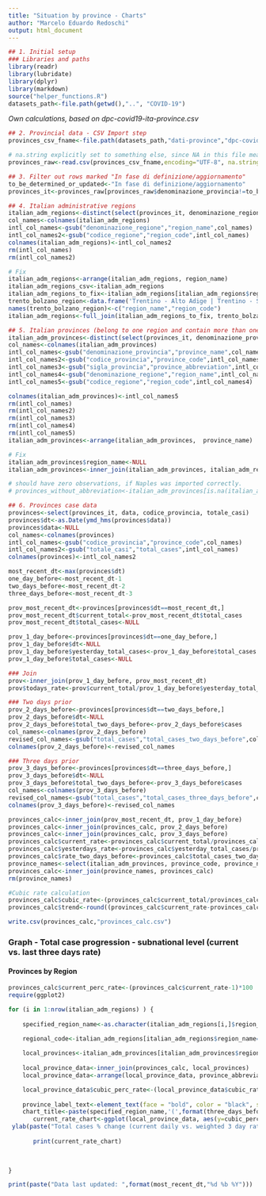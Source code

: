 ```yaml
---
title: "Situation by province - Charts"
author: "Marcelo Eduardo Redoschi"
output: html_document
---
```


```r
## 1. Initial setup 
### Libraries and paths 
library(readr)
library(lubridate)
library(dplyr)
library(markdown)
source("helper_functions.R")
datasets_path<-file.path(getwd(),"..", "COVID-19") 
```

*Own calculations, based on dpc-covid19-ita-province.csv*
```r
## 2. Provincial data - CSV Import step
provinces_csv_fname<-file.path(datasets_path,"dati-province","dpc-covid19-ita-province.csv")

# na.string explicitly set to something else, since NA in this file means the Naples province abbreviation!
provinces_raw<-read.csv(provinces_csv_fname,encoding="UTF-8", na.strings="undefined") 


```


```r
## 3. Filter out rows marked "In fase di definizione/aggiornamento"
to_be_determined_or_updated<-"In fase di definizione/aggiornamento"
provinces_it<-provinces_raw[provinces_raw$denominazione_provincia!=to_be_determined_or_updated,]
```

```r
## 4. Italian administrative regions
italian_adm_regions<-distinct(select(provinces_it, denominazione_regione, codice_regione))
col_names<-colnames(italian_adm_regions)
intl_col_names<-gsub("denominazione_regione","region_name",col_names)
intl_col_names2<-gsub("codice_regione","region_code",intl_col_names)
colnames(italian_adm_regions)<-intl_col_names2 
rm(intl_col_names)
rm(intl_col_names2)

# Fix
italian_adm_regions<-arrange(italian_adm_regions, region_name)
italian_adm_regions_csv<-italian_adm_regions 
italian_adm_regions_to_fix<-italian_adm_regions[italian_adm_regions$region_code!=4,]
trento_bolzano_region<-data.frame('Trentino - Alto Adige | Trentino - Südtirol',4)
names(trento_bolzano_region)<-c("region_name","region_code")
italian_adm_regions<-full_join(italian_adm_regions_to_fix, trento_bolzano_region)

```

```r
## 5. Italian provinces (belong to one region and contain more than one city or municipality)
italian_adm_provinces<-distinct(select(provinces_it, denominazione_provincia, codice_provincia, sigla_provincia, denominazione_regione, codice_regione, lat, long))
col_names<-colnames(italian_adm_provinces)
intl_col_names<-gsub("denominazione_provincia","province_name",col_names)
intl_col_names2<-gsub("codice_provincia","province_code",intl_col_names)
intl_col_names3<-gsub("sigla_provincia","province_abbreviation",intl_col_names2)
intl_col_names4<-gsub("denominazione_regione","region_name",intl_col_names3)
intl_col_names5<-gsub("codice_regione","region_code",intl_col_names4)

colnames(italian_adm_provinces)<-intl_col_names5 
rm(intl_col_names)
rm(intl_col_names2)
rm(intl_col_names3)
rm(intl_col_names4)
rm(intl_col_names5)
italian_adm_provinces<-arrange(italian_adm_provinces,  province_name)

# Fix
italian_adm_provinces$region_name<-NULL
italian_adm_provinces<-inner_join(italian_adm_provinces, italian_adm_regions)

# should have zero observations, if Naples was imported correctly.
# provinces_without_abbreviation<-italian_adm_provinces[is.na(italian_adm_provinces$province_abbreviation),] 
```


```r
## 6. Provinces case data
provinces<-select(provinces_it, data, codice_provincia, totale_casi)
provinces$dt<-as.Date(ymd_hms(provinces$data))
provinces$data<-NULL 
col_names<-colnames(provinces)
intl_col_names<-gsub("codice_provincia","province_code",col_names)
intl_col_names2<-gsub("totale_casi","total_cases",intl_col_names)
colnames(provinces)<-intl_col_names2
```

```r
most_recent_dt<-max(provinces$dt)
one_day_before<-most_recent_dt-1
two_days_before<-most_recent_dt-2
three_days_before<-most_recent_dt-3
```

```r
prov_most_recent_dt<-provinces[provinces$dt==most_recent_dt,]
prov_most_recent_dt$current_total<-prov_most_recent_dt$total_cases 
prov_most_recent_dt$total_cases<-NULL 
```

```r
prov_1_day_before<-provinces[provinces$dt==one_day_before,]
prov_1_day_before$dt<-NULL
prov_1_day_before$yesterday_total_cases<-prov_1_day_before$total_cases 
prov_1_day_before$total_cases<-NULL
```


```r
### Join
prov<-inner_join(prov_1_day_before, prov_most_recent_dt)
prov$todays_rate<-prov$current_total/prov_1_day_before$yesterday_total_cases
```


```r
### Two days prior
prov_2_days_before<-provinces[provinces$dt==two_days_before,]
prov_2_days_before$dt<-NULL
prov_2_days_before$total_two_days_before<-prov_2_days_before$cases
col_names<-colnames(prov_2_days_before)
revised_col_names<-gsub("total_cases","total_cases_two_days_before",col_names)
colnames(prov_2_days_before)<-revised_col_names
```

```r
### Three days prior
prov_3_days_before<-provinces[provinces$dt==three_days_before,]
prov_3_days_before$dt<-NULL
prov_3_days_before$total_two_days_before<-prov_3_days_before$cases
col_names<-colnames(prov_3_days_before)
revised_col_names<-gsub("total_cases","total_cases_three_days_before",col_names)
colnames(prov_3_days_before)<-revised_col_names
```

```r
provinces_calc<-inner_join(prov_most_recent_dt, prov_1_day_before)
provinces_calc<-inner_join(provinces_calc, prov_2_days_before)
provinces_calc<-inner_join(provinces_calc, prov_3_days_before)
provinces_calc$current_rate<-provinces_calc$current_total/provinces_calc$yesterday_total_cases
provinces_calc$yesterdays_rate<-provinces_calc$yesterday_total_cases/provinces_calc$total_cases_two_days_before
provinces_calc$rate_two_days_before<-provinces_calc$total_cases_two_days_before/provinces_calc$total_cases_three_days_before
province_names<-select(italian_adm_provinces, province_code, province_name, province_abbreviation)
provinces_calc<-inner_join(province_names, provinces_calc)
rm(province_names)
```


```r
#Cubic rate calculation 
provinces_calc$cubic_rate<-(provinces_calc$current_total/provinces_calc$total_cases_three_days_before)^(1/3)
provinces_calc$trend<-round((provinces_calc$current_rate-provinces_calc$cubic_rate)*100, digits=1)
```


```r
write.csv(provinces_calc,"provinces_calc.csv")
```

### Graph - Total case progression - subnational level (current vs. last three days rate)

#### Provinces by Region 

```r
provinces_calc$current_perc_rate<-(provinces_calc$current_rate-1)*100
require(ggplot2)

for (i in 1:nrow(italian_adm_regions) ) {
	
    specified_region_name<-as.character(italian_adm_regions[i,]$region_name)

    regional_code<-italian_adm_regions[italian_adm_regions$region_name==specified_region_name,]$region_code
    
    local_provinces<-italian_adm_provinces[italian_adm_provinces$region_code==regional_code,]
  
    local_province_data<-inner_join(provinces_calc, local_provinces)
    local_province_data<-arrange(local_province_data, province_abbreviation)    

    local_province_data$cubic_perc_rate<-(local_province_data$cubic_rate-1)*100
    
    province_label_text<-element_text(face = "bold", color = "black", size = 11, angle=20)
    chart_title<-paste(specified_region_name,'(',format(three_days_before,"%d %b"),"->",format(most_recent_dt,"%d %b %Y"),")")
       current_rate_chart<-ggplot(local_province_data, aes(y=cubic_perc_rate, x=province_name))+geom_col(color="yellow", fill='#401030')+geom_boxplot(aes(y=current_perc_rate, x=province_name),color="cyan")+ggtitle(chart_title)+xlab("Province")  +theme(axis.text.x = province_label_text) +
 ylab(paste("Total cases % change (current daily vs. weighted 3 day rate)"))
       
       print(current_rate_chart)

         
            
}
```


```r
print(paste("Data last updated: ",format(most_recent_dt,"%d %b %Y")))
```
